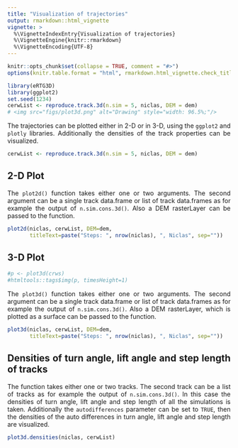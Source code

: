 ```yaml
---
title: "Visualization of trajectories"
output: rmarkdown::html_vignette
vignette: >
  %\VignetteIndexEntry{Visualization of trajectories}
  %\VignetteEngine{knitr::rmarkdown}
  %\VignetteEncoding{UTF-8}
---
```

<style>
body {
text-align: justify}
</style>
```r
knitr::opts_chunk$set(collapse = TRUE, comment = "#>")
options(knitr.table.format = "html", rmarkdown.html_vignette.check_title = FALSE)

library(eRTG3D)
library(ggplot2)
set.seed(1234)
cerwList <- reproduce.track.3d(n.sim = 5, niclas, DEM = dem)
# <img src="figs/plot3d.png" alt="Drawing" style="width: 96.5%;"/>
```

The trajectories can be plotted either in 2-D or in 3-D, using the `ggplot2` and `plotly` libraries. Additionally the densities of the track properties can be visualized.

```r
cerwList <- reproduce.track.3d(n.sim = 5, niclas, DEM = dem)
```

## 2-D Plot
The `plot2d()` function takes either one or two arguments. The second argument can be a single track data.frame or list of track data.frames as for example the output of `n.sim.cons.3d()`. Also a DEM rasterLayer can be passed to the function.

```r
plot2d(niclas, cerwList, DEM=dem,
       titleText=paste("Steps: ", nrow(niclas), ", Niclas", sep=""))
```

## 3-D Plot
```r
#p <- plot3d(crws)
#htmltools::tags$img(p, timesHeight=1)
```

The `plot3d()` function takes either one or two arguments. The second argument can be a single track data.frame or list of track data.frames as for example the output of `n.sim.cons.3d()`. Also a DEM rasterLayer, which is plotted as a surface can be passed to the function.

```r
plot3d(niclas, cerwList, DEM=dem,
       titleText=paste("Steps: ", nrow(niclas), ", Niclas", sep=""))
```

## Densities of turn angle, lift angle and step length of tracks
The function takes either one or two tracks. The second track can be a list of tracks as for example the output of `n.sim.cons.3d()`. In this case the densities of turn angle, lift angle and step length of all the simulations is taken. Additionally the `autodifferences` parameter can be set to `TRUE`, then the densities of the auto differences in turn angle, lift angle and step length are visualized.

```r
plot3d.densities(niclas, cerwList)
```
